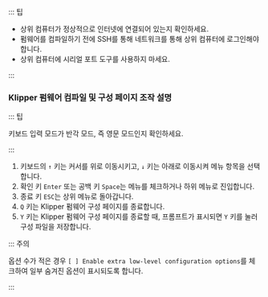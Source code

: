 ::: 팁

- 상위 컴퓨터가 정상적으로 인터넷에 연결되어 있는지 확인하세요.
- 펌웨어를 컴파일하기 전에 SSH를 통해 네트워크를 통해 상위 컴퓨터에 로그인해야 합니다.
- 상위 컴퓨터에 시리얼 포트 도구를 사용하지 마세요.

:::

### Klipper 펌웨어 컴파일 및 구성 페이지 조작 설명

::: 팁

키보드 입력 모드가 반각 모드, 즉 영문 모드인지 확인하세요.

:::

1. 키보드의 `↑` 키는 커서를 위로 이동시키고, `↓` 키는 아래로 이동시켜 메뉴 항목을 선택합니다.
2. 확인 키 `Enter` 또는 공백 키 `Space`는 메뉴를 체크하거나 하위 메뉴로 진입합니다.
3. 종료 키 `ESC`는 상위 메뉴로 돌아갑니다.
4. `Q` 키는 Klipper 펌웨어 구성 페이지를 종료합니다.
5. `Y` 키는 Klipper 펌웨어 구성 페이지를 종료할 때, 프롬프트가 표시되면 `Y` 키를 눌러 구성 파일을 저장합니다.

::: 주의

옵션 수가 적은 경우 `[ ] Enable extra low-level configuration options`를 체크하여 일부 숨겨진 옵션이 표시되도록 합니다.

:::
